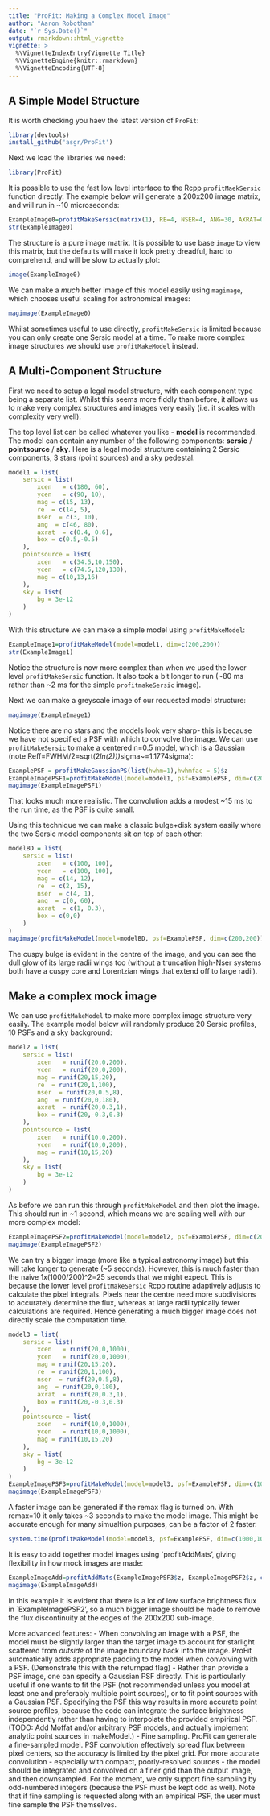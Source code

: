 ```yaml
---
title: "ProFit: Making a Complex Model Image"
author: "Aaron Robotham"
date: "`r Sys.Date()`"
output: rmarkdown::html_vignette
vignette: >
  %\VignetteIndexEntry{Vignette Title}
  %\VignetteEngine{knitr::rmarkdown}
  %\VignetteEncoding{UTF-8}
---
```


## A Simple Model Structure

It is worth checking you haev the latest version of `ProFit`:

```r
library(devtools)
install_github('asgr/ProFit')
```

Next we load the libraries we need:

```r
library(ProFit)
```

It is possible to use the fast low level interface to the Rcpp `profitMaekSersic` function directly. The example below will generate a 200x200 image matrix, and will run in ~10 microseconds:

```r
ExampleImage0=profitMakeSersic(matrix(1), RE=4, NSER=4, ANG=30, AXRAT=0.5)
str(ExampleImage0)
```

The structure is a pure image matrix. It is possible to use base `image` to view this matrix, but the defaults will make it look pretty dreadful, hard to comprehend, and will be slow to actually plot:

```r
image(ExampleImage0)
```

We can make a *much* better image of this model easily using `magimage`, which chooses useful scaling for astronomical images:

```r
magimage(ExampleImage0)
```

Whilst sometimes useful to use directly, `profitMakeSersic` is limited because you can only create one Sersic model at a time. To make more complex image structures we should use `profitMakeModel` instead.

## A Multi-Component Structure

First we need to setup a legal model structure, with each component type being a separate list. Whilst this seems more fiddly than before, it allows us to make very complex structures and images very easily (i.e. it scales with complexity very well).

The top level list can be called whatever you like - **model** is recommended. The model can contain any number of the following components: **sersic** / **pointsource** / **sky**. Here is a legal model structure containing 2 Sersic components, 3 stars (point sources) and a sky pedestal:

```r
model1 = list(
	sersic = list(
		xcen   = c(180, 60),
		ycen   = c(90, 10),
		mag = c(15, 13),
		re  = c(14, 5),
		nser  = c(3, 10),
		ang  = c(46, 80),
		axrat  = c(0.4, 0.6),
		box = c(0.5,-0.5)
	),
	pointsource = list(
		xcen   = c(34.5,10,150),
		ycen   = c(74.5,120,130),
		mag = c(10,13,16)
	),
	sky = list(
		bg = 3e-12
	)
)
```

With this structure we can make a simple model using `profitMakeModel`:

```r
ExampleImage1=profitMakeModel(model=model1, dim=c(200,200))
str(ExampleImage1)
```

Notice the structure is now more complex than when we used the lower level `profitMakeSersic` function. It also took a bit longer to run (~80 ms rather than ~2 ms for the simple `profitmakeSersic` image).

Next we can make a greyscale image of our requested model structure:

```r
magimage(ExampleImage1)
```

Notice there are no stars and the models look very sharp- this is because we have not specified a PSF with which to convolve the image. We can use `profitMakeSersic` to make a centered n=0.5 model, which is a Gaussian (note Reff=FWHM/2=sqrt(2*ln(2)))*sigma~=1.1774sigma):

```r
ExamplePSF = profitMakeGaussianPS(list(hwhm=1),hwhmfac = 5)$z
ExampleImagePSF1=profitMakeModel(model=model1, psf=ExamplePSF, dim=c(200,200))
magimage(ExampleImagePSF1)
```

That looks much more realistic. The convolution adds a modest ~15 ms to the run time, as the PSF is quite small.

Using this technique we can make a classic bulge+disk system easily where the two Sersic model components sit on top of each other:

```r
modelBD = list(
	sersic = list(
		xcen   = c(100, 100),
		ycen   = c(100, 100),
		mag = c(14, 12),
		re  = c(2, 15),
		nser  = c(4, 1),
		ang  = c(0, 60),
		axrat  = c(1, 0.3),
		box = c(0,0)
	)
)
magimage(profitMakeModel(model=modelBD, psf=ExamplePSF, dim=c(200,200)))
```

The cuspy bulge is evident in the centre of the image, and you can see the dull glow of its large radii wings too (without a truncation high-Nser systems both have a cuspy core and Lorentzian wings that extend off to large radii).

## Make a complex mock image

We can use `profitMakeModel` to make more complex image structure very easily. The example model below will randomly produce 20 Sersic profiles, 10 PSFs and a sky background:

```r
model2 = list(
	sersic = list(
		xcen   = runif(20,0,200),
		ycen   = runif(20,0,200),
		mag = runif(20,15,20),
		re  = runif(20,1,100),
		nser  = runif(20,0.5,8),
		ang  = runif(20,0,180),
		axrat  = runif(20,0.3,1),
		box = runif(20,-0.3,0.3)
	),
	pointsource = list(
		xcen   = runif(10,0,200),
		ycen   = runif(10,0,200),
		mag = runif(10,15,20)
	),
	sky = list(
		bg = 3e-12
	)
)
```

As before we can run this through `profitMakeModel` and then plot the image. This should run in ~1 second, which means we are scaling well with our more complex model:

```r
ExampleImagePSF2=profitMakeModel(model=model2, psf=ExamplePSF, dim=c(200,200))
magimage(ExampleImagePSF2)
```

We can try a bigger image (more like a typical astronomy image) but this will take longer to generate (~5 seconds). However, this is much faster than the naive 1x(1000/200)^2=25 seconds that we might expect. This is because the lower level `profitMakeSersic` Rcpp routine adaptively adjusts to calculate the pixel integrals. Pixels near the centre need more subdivisions to accurately determine the flux, whereas at large radii typically fewer calculations are required. Hence generating a much bigger image does not directly scale the computation time.

```r
model3 = list(
	sersic = list(
		xcen   = runif(20,0,1000),
		ycen   = runif(20,0,1000),
		mag = runif(20,15,20),
		re  = runif(20,1,100),
		nser  = runif(20,0.5,8),
		ang  = runif(20,0,180),
		axrat  = runif(20,0.3,1),
		box = runif(20,-0.3,0.3)
	),
	pointsource = list(
		xcen   = runif(10,0,1000),
		ycen   = runif(10,0,1000),
		mag = runif(10,15,20)
	),
	sky = list(
		bg = 3e-12
	)
)
ExampleImagePSF3=profitMakeModel(model=model3, psf=ExamplePSF, dim=c(1000,1000))
magimage(ExampleImagePSF3)
```

A faster image can be generated if the remax flag is turned on. With remax=10 it only takes ~3 seconds to make the model image. This might be accurate enough for many simualtion purposes, can be a factor of 2 faster.

```r
system.time(profitMakeModel(model=model3, psf=ExamplePSF, dim=c(1000,1000), remax=10))
```

It is easy to add together model images using `profitAddMats', giving flexibility in how mock images are made:

```r
ExampleImageAdd=profitAddMats(ExampleImagePSF3$z, ExampleImagePSF2$z, c(300,400))
magimage(ExampleImageAdd)
```

In this example it is evident that there is a lot of low surface brightness flux in `ExampleImagePSF2', so a much bigger image should be made to remove the flux discontinuity at the edges of the 200x200 sub-image.

More advanced features:
- When convolving an image with a PSF, the model must be slightly larger than the target image to account for starlight scattered from *outside* of the image boundary back into the image. ProFit automatically adds appropriate padding to the model when convolving with a PSF. (Demonstrate this with the returnpad flag)
- Rather than provide a PSF image, one can specify a Gaussian PSF directly. This is particularly useful if one wants to fit the PSF (not recommended unless you model at least one and preferably multiple point sources), or to fit point sources with a Gaussian PSF. Specifying the PSF this way results in more accurate point source profiles, because the code can integrate the surface brightness independently rather than having to interpolate the provided empirical PSF. (TODO: Add Moffat and/or arbitrary PSF models, and actually implement analytic point sources in makeModel.)
- Fine sampling. ProFit can generate a fine-sampled model. PSF convolution effectively spread flux between pixel centers, so the accuracy is limited by the pixel grid. For more accurate convolution - especially with compact, poorly-resolved sources - the model should be integrated and convolved on a finer grid than the output image, and then downsampled. For the moment, we only support fine sampling by odd-numbered integers (because the PSF must be kept odd as well). Note that if fine sampling is requested along with an empirical PSF, the user must fine sample the PSF themselves.
